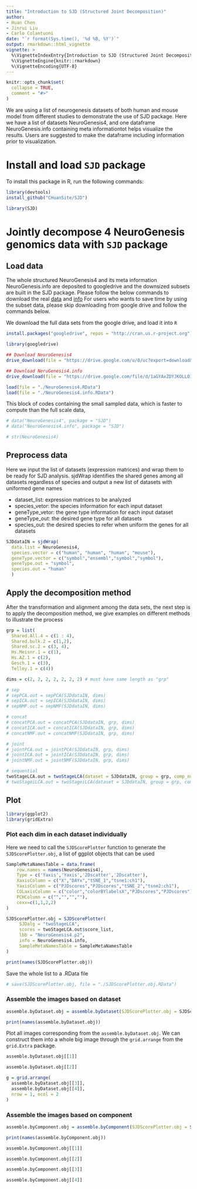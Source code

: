 ```yaml
---
title: "Introduction to SJD (Structured Joint Decomposition)"
author: 
- Huan Chen
- Jinrui Liu
- Carlo Colantuoni
date: "`r format(Sys.time(), '%d %B, %Y')`"
output: rmarkdown::html_vignette
vignette: >
  %\VignetteIndexEntry{Introduction to SJD (Structured Joint Decomposition)}
  %\VignetteEngine{knitr::rmarkdown}
  %\VignetteEncoding{UTF-8}
---
```


```r
knitr::opts_chunk$set(
  collapse = TRUE,
  comment = "#>"
)
```

We are using a list of neurogenesis datasets of both human and mouse model from different studies to demonstrate the use of SJD package. Here we have a list of datasets NeuroGenesis4, and one dataframe NeuroGenesis.info containing meta informationtot helps visualize the results. Users are suggested to make the dataframe including information prior to visualization.

# Install and load `SJD` package

To install this package in R, run the following commands:

```R
library(devtools)
install_github("CHuanSite/SJD")
```

```r
library(SJD)
```

# Jointly decompose 4 NeuroGenesis genomics data with `SJD` package

## Load data

The whole structured NeuroGenesis4 and its meta information NeuroGenesis.info are deposited to googledrive and the downsized subsets are built in the SJD package. Please follow the below commands to download the real [data](https://drive.google.com/file/d/1jf4f_dxps47yT89m8Tkpviyci_XoOtGk/view?usp=sharing) and [info](https://drive.google.com/file/d/1aGYAxZDYJKOLLO1LmFk9vPYUmtmS1TjZ/view?usp=sharing) For users who wants to save time by using the subset data, please skip downloading from google drive and follow the commands below.

We download the full data sets from the google drive, and load it into `R` 
```r
install.packages("googledrive", repos = "http://cran.us.r-project.org")

library(googledrive)

## Download NeuroGenesis4
drive_download(file = "https://drive.google.com/u/0/uc?export=download&id=1jf4f_dxps47yT89m8Tkpviyci_XoOtGk", path = "./NeuroGenesis4.RData", overwrite = TRUE)

## Download NeruGenesis4.info
drive_download(file = "https://drive.google.com/file/d/1aGYAxZDYJKOLLO1LmFk9vPYUmtmS1TjZ/view?usp=sharing", path = "./NeuroGenesis4.info.RData", overwrite = TRUE)

load(file = "./NeuroGenesis4.RData")
load(file = "./NeuroGenesis4.info.RData")
```

This block of codes containing the small sampled data, which is faster to compute than the full scale data,
```r
# data("NeuroGenesis4", package = "SJD")
# data("NeuroGenesis4.info", package = "SJD")

# str(NeuroGenesis4)
```

## Preprocess data

Here we input the list of datasets (expression matrices) and wrap them to be ready for SJD analysis. sjdWrap identifies the shared genes among all datasets regardless of species and output a new list of datasets with uniformed gene names

-	dataset_list: expression matrices to be analyzed
-	species_vetor: the species information for each input dataset
-	geneType_vetor: the gene type information for each input dataset
-	geneType_out: the desired gene type for all datasets
-	species_out: the desired species to refer when uniform the genes for all datasets

```r
SJDdataIN = sjdWrap(
  data.list = NeuroGenesis4,
  species.vector = c("human", "human", "human", "mouse"),
  geneType.vector = c("symbol","ensembl","symbol","symbol"),
  geneType.out = "symbol",
  species.out = "human"
  )
```

## Apply the decomposition method

After the transformation and alignment among the data sets, the next step is to apply the decomposition method, we give examples on different methods to illustrate the process

```r
grp = list(
  Shared.All.4 = c(1 : 4), 
  Shared.bulk.2 = c(1,2),
  Shared.sc.2 = c(3, 4),
  Hs.Meisnr.1 = c(1),
  Hs.AZ.1 = c(2),
  Gesch.1 = c(3),
  Telley.1 = c(4))

dims = c(2, 2, 2, 2, 2, 2, 2) # must have same length as "grp"

# sep
# sepPCA.out = sepPCA(SJDdataIN, dims)
# sepICA.out = sepICA(SJDdataIN, dims)
# sepNMF.out = sepNMF(SJDdataIN, dims)

# concat
# concatPCA.out = concatPCA(SJDdataIN, grp, dims)
# concatICA.out = concatICA(SJDdataIN, grp, dims)
# concatNMF.out = concatNMF(SJDdataIN, grp, dims)

# joint
# jointPCA.out = jointPCA(SJDdataIN, grp, dims)
# jointICA.out = jointICA(SJDdataIN, grp, dims)
# jointNMF.out = jointNMF(SJDdataIN, grp, dims)

# sequential
twoStageLCA.out = twoStageLCA(dataset = SJDdataIN, group = grp, comp_num = dims)
# twoStageiLCA.out = twoStageiLCA(dataset = SJDdataIN, group = grp, comp_num = dims)

```

## Plot

```r
library(ggplot2)
library(gridExtra)
```

### Plot each dim in each dataset individually 

Here we need to call the `SJDScorePlotter` function to generate the `SJDScorePlotter.obj`, a list of ggplot objects that can be used
```r
SampleMetaNamesTable = data.frame(
    row.names = names(NeuroGenesis4),
    Type = c('Yaxis','Yaxis','2Dscatter','2Dscatter'),
    XaxisColumn = c("X","DAYx","tSNE_1","tsne1:ch1"),
    YaxisColumn = c("PJDscores","PJDscores","tSNE_2","tsne2:ch1"),
    COLaxisColumn = c("color","colorBYlabelsX","PJDscores","PJDscores"),
    PCHColumn = c("","","",""),
    cexx=c(1,1,2,2)
)
```

```r
SJDScorePlotter.obj = SJDScorePlotter(
     SJDalg = "twoStageLCA",
     scores = twoStageLCA.out$score_list,
     lbb = "NeuroGenesis4.p2",
     info = NeuroGenesis4.info,
     SampleMetaNamesTable = SampleMetaNamesTable
)
```

```r
print(names(SJDScorePlotter.obj))
```

Save the whole list to a .RData file
```r
# save(SJDScorePlotter.obj, file = "./SJDScorePlotter.obj.RData")
```

### Assemble the images based on dataset
```r
assemble.byDataset.obj = assemble.byDataset(SJDScorePlotter.obj = SJDScorePlotter.obj, dataset_name = "Meissner.inVitro.bulk.Hs", SJD_algorithm = "twoStageLCA", group = NA)
```

```r
print(names(assemble.byDataset.obj))
```

Plot all images corresponding from the `assemble.byDataset.obj`. We can construct them into a whole big image through the `grid.arrange` from the `grid.Extra` package.

```r
assemble.byDataset.obj[[1]]
```

```r
assemble.byDataset.obj[[2]]
```

```r
g = grid.arrange(
  assemble.byDataset.obj[[3]],
  assemble.byDataset.obj[[4]],
  nrow = 1, ncol = 2
)
```


### Assemble the images based on component
```r
assemble.byComponent.obj = assemble.byComponent(SJDScorePlotter.obj = SJDScorePlotter.obj, component = c(1, 2), SJD_algorithm = "twoStageLCA", group = 'Shared.All.4')
```

```r
print(names(assemble.byComponent.obj))
```

```r
assemble.byComponent.obj[[1]]
```

```r
assemble.byComponent.obj[[2]]
```

```r
assemble.byComponent.obj[[3]]
```

```r
assemble.byComponent.obj[[4]]
```

